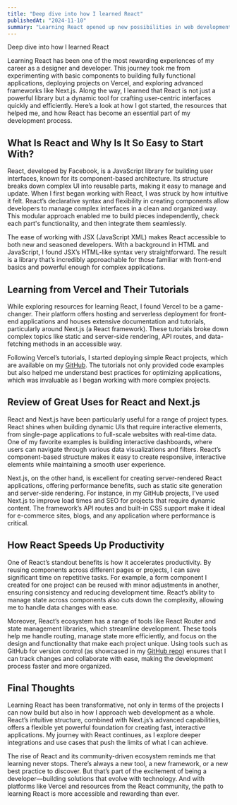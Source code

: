 ```yaml
---
title: "Deep dive into how I learned React"
publishedAt: "2024-11-10"
summary: "Learning React opened up new possibilities in web development, transforming my approach with powerful tools like Vercel, Next.js, and a component-based structure that accelerates productivity and creativity."
---
```


Deep dive into how I learned React

Learning React has been one of the most rewarding experiences of my career as a designer and developer. This journey took me from experimenting with basic components to building fully functional applications, deploying projects on Vercel, and exploring advanced frameworks like Next.js. Along the way, I learned that React is not just a powerful library but a dynamic tool for crafting user-centric interfaces quickly and efficiently. Here’s a look at how I got started, the resources that helped me, and how React has become an essential part of my development process.

## What Is React and Why Is It So Easy to Start With?

React, developed by Facebook, is a JavaScript library for building user interfaces, known for its component-based architecture. Its structure breaks down complex UI into reusable parts, making it easy to manage and update. When I first began working with React, I was struck by how intuitive it felt. React’s declarative syntax and flexibility in creating components allow developers to manage complex interfaces in a clean and organized way. This modular approach enabled me to build pieces independently, check each part's functionality, and then integrate them seamlessly.

The ease of working with JSX (JavaScript XML) makes React accessible to both new and seasoned developers. With a background in HTML and JavaScript, I found JSX’s HTML-like syntax very straightforward. The result is a library that’s incredibly approachable for those familiar with front-end basics and powerful enough for complex applications.

## Learning from Vercel and Their Tutorials

While exploring resources for learning React, I found Vercel to be a game-changer. Their platform offers hosting and serverless deployment for front-end applications and houses extensive documentation and tutorials, particularly around Next.js (a React framework). These tutorials broke down complex topics like static and server-side rendering, API routes, and data-fetching methods in an accessible way.

Following Vercel’s tutorials, I started deploying simple React projects, which are available on my [GitHub](https://github.com/michelle-currier). The tutorials not only provided code examples but also helped me understand best practices for optimizing applications, which was invaluable as I began working with more complex projects.

## Review of Great Uses for React and Next.js

React and Next.js have been particularly useful for a range of project types. React shines when building dynamic UIs that require interactive elements, from single-page applications to full-scale websites with real-time data. One of my favorite examples is building interactive dashboards, where users can navigate through various data visualizations and filters. React’s component-based structure makes it easy to create responsive, interactive elements while maintaining a smooth user experience.

Next.js, on the other hand, is excellent for creating server-rendered React applications, offering performance benefits, such as static site generation and server-side rendering. For instance, in my GitHub projects, I’ve used Next.js to improve load times and SEO for projects that require dynamic content. The framework’s API routes and built-in CSS support make it ideal for e-commerce sites, blogs, and any application where performance is critical.

## How React Speeds Up Productivity

One of React’s standout benefits is how it accelerates productivity. By reusing components across different pages or projects, I can save significant time on repetitive tasks. For example, a form component I created for one project can be reused with minor adjustments in another, ensuring consistency and reducing development time. React’s ability to manage state across components also cuts down the complexity, allowing me to handle data changes with ease.

Moreover, React’s ecosystem has a range of tools like React Router and state management libraries, which streamline development. These tools help me handle routing, manage state more efficiently, and focus on the design and functionality that make each project unique. Using tools such as GitHub for version control (as showcased in my [GitHub repo](https://github.com/michelle-currier)) ensures that I can track changes and collaborate with ease, making the development process faster and more organized.

## Final Thoughts

Learning React has been transformative, not only in terms of the projects I can now build but also in how I approach web development as a whole. React’s intuitive structure, combined with Next.js’s advanced capabilities, offers a flexible yet powerful foundation for creating fast, interactive applications. My journey with React continues, as I explore deeper integrations and use cases that push the limits of what I can achieve.

The rise of React and its community-driven ecosystem reminds me that learning never stops. There’s always a new tool, a new framework, or a new best practice to discover. But that’s part of the excitement of being a developer—building solutions that evolve with technology. And with platforms like Vercel and resources from the React community, the path to learning React is more accessible and rewarding than ever.
